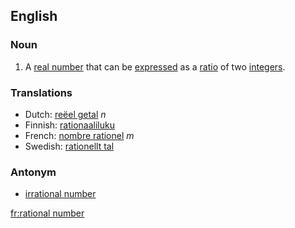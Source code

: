 ==English==
===Noun===
{{en-noun-reg|singular=[[rational]] [[number]]}}

#{{mathematics}} A [[real number]] that can be [[express]]ed as a [[ratio]] of two [[integer]]s.

===Translations===
*Dutch: [[reëel getal]] ''n''
*Finnish: [[rationaaliluku]]
*French: [[nombre rationel]] ''m''
*Swedish: [[rationellt tal]]

===Antonym===
*[[irrational number]]

[[fr:rational number]]